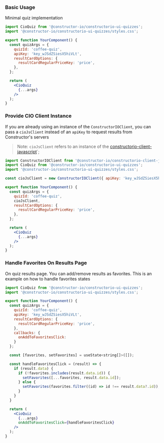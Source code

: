 
<Meta of={ComponentStories} />

<Title>Quiz Component Usage Examples</Title>

### Basic Usage
Minimal quiz implementation

```jsx
import CioQuiz from '@constructor-io/constructorio-ui-quizzes';
import '@constructor-io/constructorio-ui-quizzes/styles.css';

export function YourComponent() {
  const quizArgs = {
    quizId: 'coffee-quiz',
    apiKey: 'key_wJSdZSiesX5hiVLt',
    resultCardOptions: {
      resultCardRegularPriceKey: 'price',
    },
  };

  return (
    <CioQuiz
      {...args}
    />
  );
}
```

### Provide CIO Client Instance
If you are already using an instance of the `ConstructorIOClient`, you can pass a `cioJsClient` instead of an `apiKey` to request results from Constructor's servers

> Note: `cioJsClient` refers to an instance of the [constructorio-client-javascript](https://www.npmjs.com/package/@constructor-io/constructorio-client-javascript)`;

```jsx
import ConstructorIOClient from '@constructor-io/constructorio-client-javascript';
import CioQuiz from '@constructor-io/constructorio-ui-quizzes';
import '@constructor-io/constructorio-ui-quizzes/styles.css';

const cioJsClient = new ConstructorIOClient({ apiKey: 'key_wJSdZSiesX5hiVLt' });

export function YourComponent() {
  const quizArgs = {
    quizId: 'coffee-quiz',
    cioJsClient,
    resultCardOptions: {
      resultCardRegularPriceKey: 'price',
    },
  };

  return (
    <CioQuiz
      {...args}
    />
  );
}
```

### Handle Favorites On Results Page
On quiz results page. You can add/remove results as favorites. This is an example on how to handle favorites states

```jsx
import CioQuiz from '@constructor-io/constructorio-ui-quizzes';
import '@constructor-io/constructorio-ui-quizzes/styles.css';

export function YourComponent() {
  const quizArgs = {
    quizId: 'coffee-quiz',
    apiKey: 'key_wJSdZSiesX5hiVLt',
    resultCardOptions: {
      resultCardRegularPriceKey: 'price',
    },
    callbacks: {
      onAddToFavoritesClick: 
    }
  };

  const [favorites, setFavorites] = useState<string[]>([]);

  const handleFavoritesClick = (result) => {
    if (result.data) {
      if (!favorites.includes(result.data.id)) {
        setFavorites([...favorites, result.data.id]);
      } else {
        setFavorites(favorites.filter((id) => id !== result.data?.id));
      }
    }
  }

  return (
    <CioQuiz
      {...args}
      onAddToFavoritesClick={handleFavoritesClick}
    />
  );
}
```
